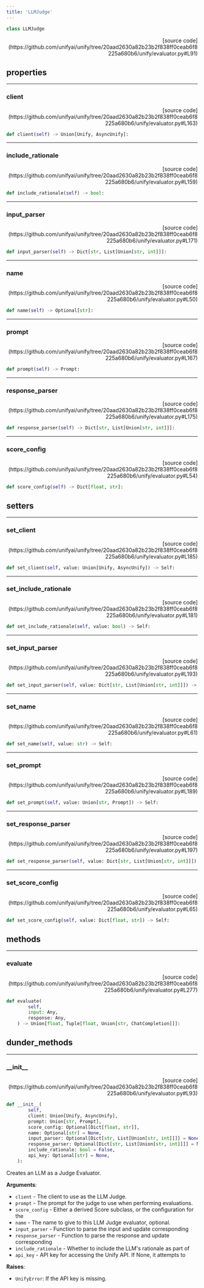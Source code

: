 ```yaml
---
title: 'LLMJudge'
---
```


```python
class LLMJudge
```

<p align="right">[source code](https://github.com/unifyai/unify/tree/20aad2630a82b23b2f838ff0ceab6f8225a680b6/unify/evaluator.py#L91)</p>



## properties

---

### client

<p align="right">[source code](https://github.com/unifyai/unify/tree/20aad2630a82b23b2f838ff0ceab6f8225a680b6/unify/evaluator.py#L163)</p>

```python
def client(self) -> Union[Unify, AsyncUnify]:
```



---

### include\_rationale

<p align="right">[source code](https://github.com/unifyai/unify/tree/20aad2630a82b23b2f838ff0ceab6f8225a680b6/unify/evaluator.py#L159)</p>

```python
def include_rationale(self) -> bool:
```



---

### input\_parser

<p align="right">[source code](https://github.com/unifyai/unify/tree/20aad2630a82b23b2f838ff0ceab6f8225a680b6/unify/evaluator.py#L171)</p>

```python
def input_parser(self) -> Dict[str, List[Union[str, int]]]:
```



---

### name

<p align="right">[source code](https://github.com/unifyai/unify/tree/20aad2630a82b23b2f838ff0ceab6f8225a680b6/unify/evaluator.py#L50)</p>

```python
def name(self) -> Optional[str]:
```



---

### prompt

<p align="right">[source code](https://github.com/unifyai/unify/tree/20aad2630a82b23b2f838ff0ceab6f8225a680b6/unify/evaluator.py#L167)</p>

```python
def prompt(self) -> Prompt:
```



---

### response\_parser

<p align="right">[source code](https://github.com/unifyai/unify/tree/20aad2630a82b23b2f838ff0ceab6f8225a680b6/unify/evaluator.py#L175)</p>

```python
def response_parser(self) -> Dict[str, List[Union[str, int]]]:
```



---

### score\_config

<p align="right">[source code](https://github.com/unifyai/unify/tree/20aad2630a82b23b2f838ff0ceab6f8225a680b6/unify/evaluator.py#L54)</p>

```python
def score_config(self) -> Dict[float, str]:
```



## setters

---

### set\_client

<p align="right">[source code](https://github.com/unifyai/unify/tree/20aad2630a82b23b2f838ff0ceab6f8225a680b6/unify/evaluator.py#L185)</p>

```python
def set_client(self, value: Union[Unify, AsyncUnify]) -> Self:
```



---

### set\_include\_rationale

<p align="right">[source code](https://github.com/unifyai/unify/tree/20aad2630a82b23b2f838ff0ceab6f8225a680b6/unify/evaluator.py#L181)</p>

```python
def set_include_rationale(self, value: bool) -> Self:
```



---

### set\_input\_parser

<p align="right">[source code](https://github.com/unifyai/unify/tree/20aad2630a82b23b2f838ff0ceab6f8225a680b6/unify/evaluator.py#L193)</p>

```python
def set_input_parser(self, value: Dict[str, List[Union[str, int]]]) -> Self:
```



---

### set\_name

<p align="right">[source code](https://github.com/unifyai/unify/tree/20aad2630a82b23b2f838ff0ceab6f8225a680b6/unify/evaluator.py#L61)</p>

```python
def set_name(self, value: str) -> Self:
```



---

### set\_prompt

<p align="right">[source code](https://github.com/unifyai/unify/tree/20aad2630a82b23b2f838ff0ceab6f8225a680b6/unify/evaluator.py#L189)</p>

```python
def set_prompt(self, value: Union[str, Prompt]) -> Self:
```



---

### set\_response\_parser

<p align="right">[source code](https://github.com/unifyai/unify/tree/20aad2630a82b23b2f838ff0ceab6f8225a680b6/unify/evaluator.py#L197)</p>

```python
def set_response_parser(self, value: Dict[str, List[Union[str, int]]]) -> Self:
```



---

### set\_score\_config

<p align="right">[source code](https://github.com/unifyai/unify/tree/20aad2630a82b23b2f838ff0ceab6f8225a680b6/unify/evaluator.py#L65)</p>

```python
def set_score_config(self, value: Dict[float, str]) -> Self:
```



## methods

---

### evaluate

<p align="right">[source code](https://github.com/unifyai/unify/tree/20aad2630a82b23b2f838ff0ceab6f8225a680b6/unify/evaluator.py#L277)</p>

```python
def evaluate(
        self,
        input: Any,
        response: Any,
    ) -> Union[float, Tuple[float, Union[str, ChatCompletion]]]:
```



## dunder_methods

---

### \_\_init\_\_

<p align="right">[source code](https://github.com/unifyai/unify/tree/20aad2630a82b23b2f838ff0ceab6f8225a680b6/unify/evaluator.py#L93)</p>

```python
def __init__(
        self,
        client: Union[Unify, AsyncUnify],
        prompt: Union[str, Prompt],
        score_config: Optional[Dict[float, str]],
        name: Optional[str] = None,
        input_parser: Optional[Dict[str, List[Union[str, int]]]] = None,
        response_parser: Optional[Dict[str, List[Union[str, int]]]] = None,
        include_rationale: bool = False,
        api_key: Optional[str] = None,
    ):
```

Creates an LLM as a Judge Evaluator.

**Arguments**:

- `client` - The client to use as the LLM Judge.
- `prompt` - The prompt for the judge to use when performing evaluations.
- `score_config` - Either a derived Score subclass, or the configuration for the
- `name` - The name to give to this LLM Judge evaluator, optional.
- `input_parser` - Function to parse the input and update corresponding
- `response_parser` - Function to parse the response and update corresponding
- `include_rationale` - Whether to include the LLM's rationale as part of
- `api_key` - API key for accessing the Unify API. If None, it attempts to



**Raises**:

- `UnifyError`: If the API key is missing.